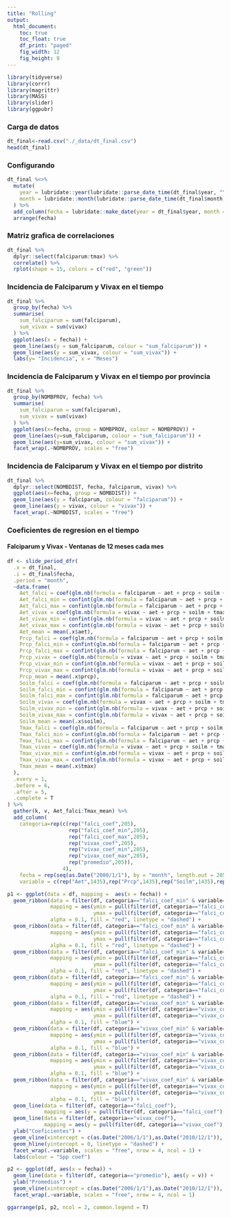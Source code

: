 ```yaml
---
title: "Rolling"
output: 
  html_document:
    toc: true
    toc_float: true
    df_print: "paged"
    fig_width: 12
    fig_height: 9
---
```


```r
library(tidyverse)
library(corrr)
library(magrittr)
library(MASS)
library(slider)
library(ggpubr)

```

### Carga de datos

```r
dt_final<-read.csv("./_data/dt_final.csv")
head(dt_final)
```

### Configurando

```r
dt_final %<>% 
  mutate(
    year = lubridate::year(lubridate::parse_date_time(dt_final$year, "Y")),
    month = lubridate::month(lubridate::parse_date_time(dt_final$month, "m"))
  ) %>% 
  add_column(fecha = lubridate::make_date(year = dt_final$year, month = dt_final$month, day = 1L)) %>% 
  arrange(fecha)
```

### Matriz grafica de correlaciones

```r
dt_final %>% 
  dplyr::select(falciparum:tmax) %>% 
  correlate() %>% 
  rplot(shape = 15, colors = c("red", "green"))
```

### Incidencia de Falciparum y Vivax en el tiempo

```r
dt_final %>% 
  group_by(fecha) %>% 
  summarise(
    sum_falciparum = sum(falciparum),
    sum_vivax = sum(vivax)
  ) %>% 
  ggplot(aes(x = fecha)) +
  geom_line(aes(y = sum_falciparum, colour = "sum_falciparum")) +
  geom_line(aes(y = sum_vivax, colour = "sum_vivax")) +
  labs(y= "Incidencia", x = "Meses")
```

### Incidencia de Falciparum y Vivax en el tiempo por provincia

```r
dt_final %>% 
  group_by(NOMBPROV, fecha) %>% 
  summarise(
    sum_falciparum = sum(falciparum),
    sum_vivax = sum(vivax)
  ) %>% 
  ggplot(aes(x=fecha, group = NOMBPROV, colour = NOMBPROV)) +
  geom_line(aes(y=sum_falciparum, colour = "sum_falciparum")) +
  geom_line(aes(y=sum_vivax, colour = "sum_vivax")) +
  facet_wrap(.~NOMBPROV, scales = "free")
```

### Incidencia de Falciparum y Vivax en el tiempo por distrito

```r
dt_final %>% 
  dplyr::select(NOMBDIST, fecha, falciparum, vivax) %>% 
  ggplot(aes(x=fecha, group = NOMBDIST)) +
  geom_line(aes(y = falciparum, colour = "falciparum")) +
  geom_line(aes(y = vivax, colour = "vivax")) +
  facet_wrap(.~NOMBDIST, scales = "free")
```

### Coeficientes de regresion en el tiempo
#### Falciparum y Vivax - Ventanas de 12 meses cada mes

```r
df <- slide_period_dfr(
  .x = dt_final,
  .i = dt_final$fecha,
  .period = "month",
  ~data.frame(
    Aet_falci = coef(glm.nb(formula = falciparum ~ aet + prcp + soilm + tmax, data = .x))[[2]],
    Aet_falci_min = confint(glm.nb(formula = falciparum ~ aet + prcp + soilm + tmax, data = .x))[2,1],
    Aet_falci_max = confint(glm.nb(formula = falciparum ~ aet + prcp + soilm + tmax, data = .x))[2,2],
    Aet_vivax = coef(glm.nb(formula = vivax ~ aet + prcp + soilm + tmax, data = .x))[[2]],
    Aet_vivax_min = confint(glm.nb(formula = vivax ~ aet + prcp + soilm + tmax, data = .x))[2,1],
    Aet_vivax_max = confint(glm.nb(formula = vivax ~ aet + prcp + soilm + tmax, data = .x))[2,2],
    Aet_mean = mean(.x$aet),
    Prcp_falci = coef(glm.nb(formula = falciparum ~ aet + prcp + soilm + tmax, data = .x))[[3]],
    Prcp_falci_min = confint(glm.nb(formula = falciparum ~ aet + prcp + soilm + tmax, data = .x))[3,1],
    Prcp_falci_max = confint(glm.nb(formula = falciparum ~ aet + prcp + soilm + tmax, data = .x))[3,2],
    Prcp_vivax = coef(glm.nb(formula = vivax ~ aet + prcp + soilm + tmax, data = .x))[[3]],
    Prcp_vivax_min = confint(glm.nb(formula = vivax ~ aet + prcp + soilm + tmax, data = .x))[3,1],
    Prcp_vivax_max = confint(glm.nb(formula = vivax ~ aet + prcp + soilm + tmax, data = .x))[3,2],
    Prcp_mean = mean(.x$prcp),
    Soilm_falci = coef(glm.nb(formula = falciparum ~ aet + prcp + soilm + tmax, data = .x))[[4]],
    Soilm_falci_min = confint(glm.nb(formula = falciparum ~ aet + prcp + soilm + tmax, data = .x))[4,1],
    Soilm_falci_max = confint(glm.nb(formula = falciparum ~ aet + prcp + soilm + tmax, data = .x))[4,2],
    Soilm_vivax = coef(glm.nb(formula = vivax ~ aet + prcp + soilm + tmax, data = .x))[[4]],
    Soilm_vivax_min = confint(glm.nb(formula = vivax ~ aet + prcp + soilm + tmax, data = .x))[4,1],
    Soilm_vivax_max = confint(glm.nb(formula = vivax ~ aet + prcp + soilm + tmax, data = .x))[4,2],
    Soilm_mean = mean(.x$soilm),
    Tmax_falci = coef(glm.nb(formula = falciparum ~ aet + prcp + soilm + tmax, data = .x))[[5]],
    Tmax_falci_min = confint(glm.nb(formula = falciparum ~ aet + prcp + soilm + tmax, data = .x))[5,1],
    Tmax_falci_max = confint(glm.nb(formula = falciparum ~ aet + prcp + soilm + tmax, data = .x))[5,2],
    Tmax_vivax = coef(glm.nb(formula = vivax ~ aet + prcp + soilm + tmax, data = .x))[[5]],
    Tmax_vivax_min = confint(glm.nb(formula = vivax ~ aet + prcp + soilm + tmax, data = .x))[5,1],
    Tmax_vivax_max = confint(glm.nb(formula = vivax ~ aet + prcp + soilm + tmax, data = .x))[5,2],
    Tmax_mean = mean(.x$tmax)
  ),
  .every = 1,
  .before = 6,
  .after = 5,
  .complete = T
) %>% 
  gather(k, v, Aet_falci:Tmax_mean) %>% 
  add_column(
    categoria=rep(c(rep("falci_coef",205),
                    rep("falci_coef_min",205),
                    rep("falci_coef_max",205),
                    rep("vivax_coef",205),
                    rep("vivax_coef_min",205),
                    rep("vivax_coef_max",205),
                    rep("promedio",205)),
                  4),
    fecha = rep(seq(as.Date("2000/1/1"), by = "month", length.out = 205),28),
    variable = c(rep("Aet",1435),rep("Prcp",1435),rep("Soilm",1435),rep("Tmax",1435)))

p1 <- ggplot(data = df, mapping =  aes(x = fecha)) +
  geom_ribbon(data = filter(df, categoria=="falci_coef_min" & variable=="Aet"), 
              mapping = aes(ymin = pull(filter(df, categoria=="falci_coef_min" & variable=="Aet"),v), 
                            ymax = pull(filter(df, categoria=="falci_coef_max" & variable=="Aet"),v)), 
              alpha = 0.1, fill = "red", linetype = "dashed") +
  geom_ribbon(data = filter(df, categoria=="falci_coef_min" & variable=="Prcp"), 
              mapping = aes(ymin = pull(filter(df, categoria=="falci_coef_min" & variable=="Prcp"),v), 
                            ymax = pull(filter(df, categoria=="falci_coef_max" & variable=="Prcp"),v)), 
              alpha = 0.1, fill = "red", linetype = "dashed") +
  geom_ribbon(data = filter(df, categoria=="falci_coef_min" & variable=="Soilm"), 
              mapping = aes(ymin = pull(filter(df, categoria=="falci_coef_min" & variable=="Soilm"),v), 
                            ymax = pull(filter(df, categoria=="falci_coef_max" & variable=="Soilm"),v)), 
              alpha = 0.1, fill = "red", linetype = "dashed") +
  geom_ribbon(data = filter(df, categoria=="falci_coef_min" & variable=="Tmax"), 
              mapping = aes(ymin = pull(filter(df, categoria=="falci_coef_min" & variable=="Tmax"),v), 
                            ymax = pull(filter(df, categoria=="falci_coef_max" & variable=="Tmax"),v)), 
              alpha = 0.1, fill = "red", linetype = "dashed") +
  geom_ribbon(data = filter(df, categoria=="vivax_coef_min" & variable=="Aet"), 
              mapping = aes(ymin = pull(filter(df, categoria=="vivax_coef_min" & variable=="Aet"),v), 
                            ymax = pull(filter(df, categoria=="vivax_coef_max" & variable=="Aet"),v)), 
              alpha = 0.1, fill = "blue") +
  geom_ribbon(data = filter(df, categoria=="vivax_coef_min" & variable=="Prcp"), 
              mapping = aes(ymin = pull(filter(df, categoria=="vivax_coef_min" & variable=="Prcp"),v), 
                            ymax = pull(filter(df, categoria=="vivax_coef_max" & variable=="Prcp"),v)), 
              alpha = 0.1, fill = "blue") +
  geom_ribbon(data = filter(df, categoria=="vivax_coef_min" & variable=="Soilm"), 
              mapping = aes(ymin = pull(filter(df, categoria=="vivax_coef_min" & variable=="Soilm"),v), 
                            ymax = pull(filter(df, categoria=="vivax_coef_max" & variable=="Soilm"),v)), 
              alpha = 0.1, fill = "blue") +
  geom_ribbon(data = filter(df, categoria=="vivax_coef_min" & variable=="Tmax"), 
              mapping = aes(ymin = pull(filter(df, categoria=="vivax_coef_min" & variable=="Tmax"),v), 
                            ymax = pull(filter(df, categoria=="vivax_coef_max" & variable=="Tmax"),v)), 
              alpha = 0.1, fill = "blue") +
  geom_line(data = filter(df, categoria=="falci_coef"), 
            mapping = aes(y = pull(filter(df, categoria=="falci_coef"),v), col = "falci_coef")) +
  geom_line(data = filter(df, categoria=="vivax_coef"),
            mapping = aes(y = pull(filter(df, categoria=="vivax_coef"),v), col = "vivax_coef")) +
  ylab("Coeficientes") +
  geom_vline(xintercept = c(as.Date("2006/1/1"),as.Date("2010/12/1")), linetype = "dashed") +
  geom_hline(yintercept = 0, linetype = "dashed") +
  facet_wrap(.~variable, scales = "free", nrow = 4, ncol = 1) +
  labs(colour = "Spp coef")

p2 <- ggplot(df, aes(x = fecha)) +
  geom_line(data = filter(df, categoria=="promedio"), aes(y = v)) + 
  ylab("Promedios") +
  geom_vline(xintercept = c(as.Date("2006/1/1"),as.Date("2010/12/1")), linetype = "dashed") +
  facet_wrap(.~variable, scales = "free", nrow = 4, ncol = 1)

ggarrange(p1, p2, ncol = 2, common.legend = T)
```

